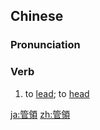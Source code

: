 {{also|管领}}
==Chinese==
{{zh-forms|s=管领}}

===Pronunciation===
{{zh-pron
|m=guǎnlǐng
|cat=v
}}

===Verb===
{{zh-verb}}

# {{lb|zh|literary}} to [[lead]]; to [[head]]

[[ja:管領]]
[[zh:管領]]